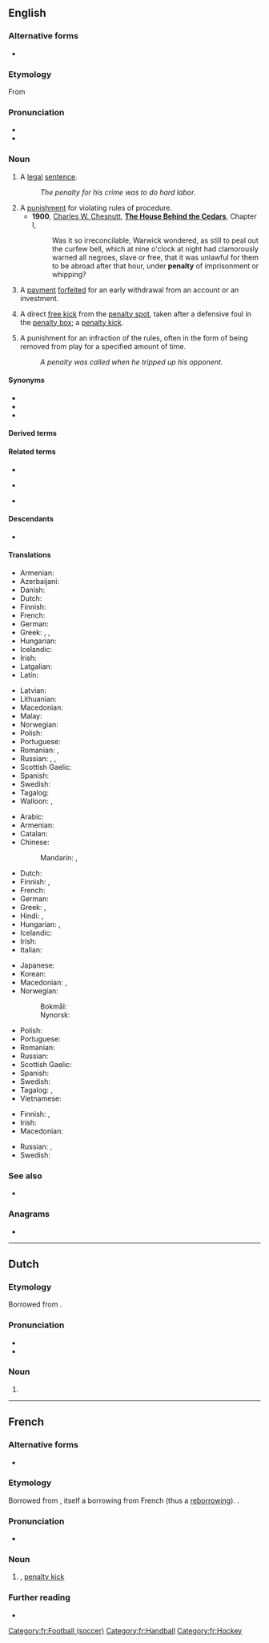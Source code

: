 {{also|pénalty}}
==English==
{{wikipedia}}

===Alternative forms===
* {{l|en|pœnalty}} {{qualifier|archaic}}

===Etymology===
{{PIE root|en|kʷey}}
From {{bor|en|frm|pénalité}}

===Pronunciation===
* {{IPA|en|/ˈpɛnəlti/}}
* {{hyph|en|pen|al|ty}}

===Noun===
{{en-noun|penalties}}

# A [[legal]] [[sentence]].
#: ''The penalty for his crime was to do hard labor.''
# A [[punishment]] for violating rules of procedure.
#* '''1900''', [[w:Charles W. Chesnutt|Charles W. Chesnutt]], '''[[w:The House Behind the Cedars|The House Behind the Cedars]]''', Chapter I,
#*: Was it so irreconcilable, Warwick wondered, as still to peal out the curfew bell, which at nine o'clock at night had clamorously warned all negroes, slave or free, that it was unlawful for them to be abroad after that hour, under '''penalty''' of imprisonment or whipping?
# {{lb|en|finance}} A [[payment]] [[forfeit]]ed for an early withdrawal from an account or an investment.
# {{lb|en|football}} A direct [[free kick]] from the [[penalty spot]], taken after a defensive foul in the [[penalty box]]; a [[penalty kick]].
# {{lb|en|ice hockey}} A punishment for an infraction of the rules, often in the form of being removed from play for a specified amount of time.
#: ''A penalty was called when he tripped up his opponent.''

====Synonyms====
* {{l|en|punition}}
* {{l|en|punishment}}
* {{l|en|sentence}}

====Derived terms====
{{der3|en
|death penalty
|penalty arc
|penalty area
|penalty box
|penalty kick
|penalty phase
|penalty shoot-out
|penalty shot
|penalty spot
}}

====Related terms====
* {{l|en|penal}}
* {{l|en|penality}} {{qualifier|rare}}
* {{l|en|penalize}}
====Descendants====
* {{desc|bor=1|afb|بلنتي|tr=balanti}}

====Translations====
{{trans-top|legal sentence}}
* Armenian: {{t+|hy|պատիժ}}
* Azerbaijani: {{t+|az|cəza}}
* Danish: {{t|da|straf|c}}
* Dutch: {{t+|nl|straf|f}}
* Finnish: {{t+|fi|rangaistus}}
* French: {{t|fr|penalisation|f}}
* German: {{t+|de|Strafe|f}}
* Greek: {{t+|el|κύρωση|f}}, {{t+|el|ποινή|f}}, {{t+|el|τιμωρία|f}}
* Hungarian: {{t+|hu|büntetés}}
* Icelandic: {{t+|is|hegning|f}}
* Irish: {{t+|ga|pionós|m}}
* Latgalian: {{t|ltg|struope|f}}
* Latin: {{t+|la|multa|f}}
{{trans-mid}}
* Latvian: {{t|lv|sods|m}}
* Lithuanian: {{t|lt|bausmė|?}}
* Macedonian: {{t|mk|ка́зна|f}}
* Malay: {{t|ms|hukuman}}
* Norwegian: {{t+|no|straff|m|f}}
* Polish: {{t+|pl|kara|f}}
* Portuguese: {{t+|pt|pena|f}}
* Romanian: {{t+|ro|penalizare|f}}, {{t+|ro|pedeapsă|f}}
* Russian: {{t+|ru|наказа́ние|n}}, {{t+|ru|взыска́ние|n}}, {{t+|ru|штраф|m}}
* Scottish Gaelic: {{t|gd|peanas|m}}
* Spanish: {{t+|es|pena|f}}
* Swedish: {{t+|sv|straff|n}}
* Tagalog: {{t+|tl|parusa}}
* Walloon: {{t+|wa|poenne|f}}, {{t|wa|poenålté|f}}
{{trans-bottom}}

{{trans-top|punishment for violating rules of procedure}}
* Arabic: {{t|ar|جَزَاء|m}}
* Armenian: {{t+|hy|տուգանք}}
* Catalan: {{t+|ca|càstig|m}}
* Chinese:
*: Mandarin: {{t+|cmn|懲罰}}, {{t+|cmn|惩罚|tr=chéngfá}}
* Dutch: {{t+|nl|straf|f}}
* Finnish: {{t+|fi|sopimussakko}}, {{t|fi|sopimuskorvaus}}
* French: {{t+|fr|peine|f}}
* German: {{t+|de|Strafe|f}}
* Greek: {{t+|el|αντίτιμο|n}}, {{t+|el|τιμωρία|f}}
* Hindi: {{t+|hi|दण्ड|?}}, {{t|hi|सज़ा|?}}
* Hungarian: {{t+|hu|büntetés}}, {{t+|hu|bírság}}
* Icelandic: {{t+|is|hegning|f}}
* Irish: {{t+|ga|pionós|m}}
* Italian: {{t|it|penalità|f}}
{{trans-mid}}
* Japanese: {{t+|ja|罰|tr=ばつ, batsu}}
* Korean: {{t|ko|형벌}}
* Macedonian: {{t|mk|ка́зна|f}}, {{t|mk|гло́ба|f}}
* Norwegian:
*: Bokmål: {{t+|nb|straff|m}}
*: Nynorsk: {{t|nn|straff|f}}
* Polish: {{t+|pl|kara|f}}
* Portuguese: {{t+|pt|penalidade|f}}
* Romanian: {{t+|ro|pedeapsă|f}}
* Russian: {{t+|ru|штраф|m}}
* Scottish Gaelic: {{t|gd|peanas|m}}
* Spanish: {{t+|es|castigo|m}}
* Swedish: {{t+|sv|straff|n}}
* Tagalog: {{t|tl|bayad-sala}}, {{t+|tl|parusa}}
* Vietnamese: {{t+|vi|trừng phạt}}
{{trans-bottom}}

{{trans-see|penalty kick}}

{{trans-top|punishment in ice hockey}}
* Finnish: {{t+|fi|rangaistus}}, {{t+|fi|jäähy}}
* Irish: {{t+|ga|pionós|m}}
* Macedonian: {{t|mk|пена́л|m}}
{{trans-mid}}
* Russian: {{t+|ru|булли́т|m}}, {{t|ru|штрафно́й бросо́к|m}}
* Swedish: {{t+|sv|utvisning|c}}
{{trans-bottom}}

===See also===
* {{l|en|free kick}}

===Anagrams===
* {{anagrams|en|a=aelnpty|a-plenty|aplenty|netplay}}

----

==Dutch==

===Etymology===
Borrowed from {{bor|nl|en|penalty}}.

===Pronunciation===
* {{audio|nl|Nl-penalty.ogg|Audio}}
* {{hyphenation|nl|pe|nal|ty}}

===Noun===
{{nl-noun|m|-'s|penalty'tje}}

# {{l|en|penalty kick}}

----

==French==

===Alternative forms===
* {{l|fr|pénalty}}

===Etymology===
Borrowed from {{bor|fr|en|penalty}}, itself a borrowing from French {{der|fr|fr|pénalité}} (thus a [[reborrowing]]). {{doublet|fr|pénalité}}.

===Pronunciation===
* {{fr-IPA|pénalty}}

===Noun===
{{fr-noun|m|penaltys|penalties}}

# {{lb|fr|sports}} {{l|en|penalty}}, [[penalty kick]]

===Further reading===
* {{R:TLFi}}

[[Category:fr:Football (soccer)]]
[[Category:fr:Handball]]
[[Category:fr:Hockey]]